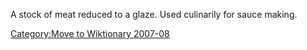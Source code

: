 [[Category:Move to Wiktionary 2007-08]]

A stock of meat reduced to a glaze.  Used culinarily for sauce making.